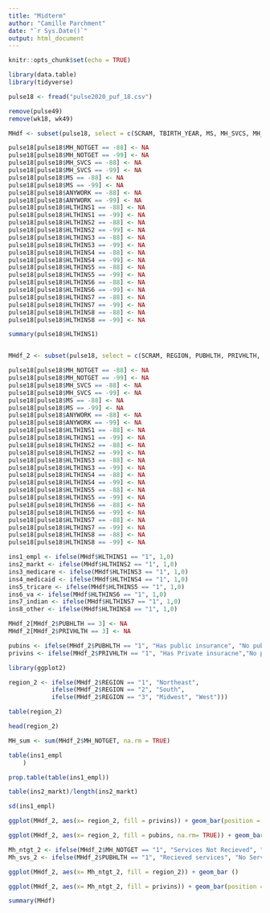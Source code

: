 ```yaml
---
title: "Midterm"
author: "Camille Parchment"
date: "`r Sys.Date()`"
output: html_document
---
```


```r
knitr::opts_chunk$set(echo = TRUE)
```

```r
library(data.table)
library(tidyverse)
```

```r
pulse18 <- fread("pulse2020_puf_18.csv")

```

```r
remove(pulse49)
remove(wk18, wk49)
```
```r
MHdf <- subset(pulse18, select = c(SCRAM, TBIRTH_YEAR, MS, MH_SVCS, MH_NOTGET, EGENDER, ANYWORK, HLTHINS1, HLTHINS2, HLTHINS3, HLTHINS4, HLTHINS5, HLTHINS6, HLTHINS7, HLTHINS8))
```

```r
pulse18[pulse18$MH_NOTGET == -88] <- NA
pulse18[pulse18$MH_NOTGET == -99] <- NA
pulse18[pulse18$MH_SVCS == -88] <- NA
pulse18[pulse18$MH_SVCS == -99] <- NA
pulse18[pulse18$MS == -88] <- NA
pulse18[pulse18$MS == -99] <- NA
pulse18[pulse18$ANYWORK == -88] <- NA
pulse18[pulse18$ANYWORK == -99] <- NA
pulse18[pulse18$HLTHINS1 == -88] <- NA
pulse18[pulse18$HLTHINS1 == -99] <- NA
pulse18[pulse18$HLTHINS2 == -88] <- NA
pulse18[pulse18$HLTHINS2 == -99] <- NA
pulse18[pulse18$HLTHINS3 == -88] <- NA
pulse18[pulse18$HLTHINS3 == -99] <- NA
pulse18[pulse18$HLTHINS4 == -88] <- NA
pulse18[pulse18$HLTHINS4 == -99] <- NA
pulse18[pulse18$HLTHINS5 == -88] <- NA
pulse18[pulse18$HLTHINS5 == -99] <- NA
pulse18[pulse18$HLTHINS6 == -88] <- NA
pulse18[pulse18$HLTHINS6 == -99] <- NA
pulse18[pulse18$HLTHINS7 == -88] <- NA
pulse18[pulse18$HLTHINS7 == -99] <- NA
pulse18[pulse18$HLTHINS8 == -88] <- NA
pulse18[pulse18$HLTHINS8 == -99] <- NA
```
```r
summary(pulse18$HLTHINS1)
```

```r

```

```r
MHdf_2 <- subset(pulse18, select = c(SCRAM, REGION, PUBHLTH, PRIVHLTH, EST_ST, TBIRTH_YEAR, MS, MH_SVCS, MH_NOTGET, EGENDER, ANYWORK, HLTHINS1, HLTHINS2, HLTHINS3, HLTHINS4, HLTHINS5, HLTHINS6, HLTHINS7, HLTHINS8 ))
```

```r
pulse18[pulse18$MH_NOTGET == -88] <- NA
pulse18[pulse18$MH_NOTGET == -99] <- NA
pulse18[pulse18$MH_SVCS == -88] <- NA
pulse18[pulse18$MH_SVCS == -99] <- NA
pulse18[pulse18$MS == -88] <- NA
pulse18[pulse18$MS == -99] <- NA
pulse18[pulse18$ANYWORK == -88] <- NA
pulse18[pulse18$ANYWORK == -99] <- NA
pulse18[pulse18$HLTHINS1 == -88] <- NA
pulse18[pulse18$HLTHINS1 == -99] <- NA
pulse18[pulse18$HLTHINS2 == -88] <- NA
pulse18[pulse18$HLTHINS2 == -99] <- NA
pulse18[pulse18$HLTHINS3 == -88] <- NA
pulse18[pulse18$HLTHINS3 == -99] <- NA
pulse18[pulse18$HLTHINS4 == -88] <- NA
pulse18[pulse18$HLTHINS4 == -99] <- NA
pulse18[pulse18$HLTHINS5 == -88] <- NA
pulse18[pulse18$HLTHINS5 == -99] <- NA
pulse18[pulse18$HLTHINS6 == -88] <- NA
pulse18[pulse18$HLTHINS6 == -99] <- NA
pulse18[pulse18$HLTHINS7 == -88] <- NA
pulse18[pulse18$HLTHINS7 == -99] <- NA
pulse18[pulse18$HLTHINS8 == -88] <- NA
pulse18[pulse18$HLTHINS8 == -99] <- NA
```
```r
ins1_empl <- ifelse(MHdf$HLTHINS1 == "1", 1,0)
ins2_markt <- ifelse(MHdf$HLTHINS2 == "1", 1,0)
ins3_medicare <- ifelse(MHdf$HLTHINS3 == "1", 1,0)
ins4_medicaid <- ifelse(MHdf$HLTHINS4 == "1", 1,0)
ins5_tricare <- ifelse(MHdf$HLTHINS5 == "1", 1,0)
ins6_va <- ifelse(MHdf$HLTHINS6 == "1", 1,0)
ins7_indian <- ifelse(MHdf$HLTHINS7 == "1", 1,0)
ins8_other <- ifelse(MHdf$HLTHINS8 == "1", 1,0)

```

```r
MHdf_2[MHdf_2$PUBHLTH == 3] <- NA
MHdf_2[MHdf_2$PRIVHLTH == 3] <- NA
```
```r
pubins <- ifelse(MHdf_2$PUBHLTH == "1", "Has public insurance", "No public insurance")
privins <- ifelse(MHdf_2$PRIVHLTH == "1", "Has Private insuracne","No private insurance")
```

```r
library(ggplot2)
```
```r
region_2 <- ifelse(MHdf_2$REGION == "1", "Northeast",
            ifelse(MHdf_2$REGION == "2", "South",
            ifelse(MHdf_2$REGION == "3", "Midwest", "West")))
```
```r
table(region_2)
```
```r
head(region_2)
```


```r
MH_sum <- sum(MHdf_2$MH_NOTGET, na.rm = TRUE)
```

```r
table(ins1_empl
    )
```

```r
prop.table(table(ins1_empl))
```
```r
table(ins2_markt)/length(ins2_markt)
```
```r
sd(ins1_empl)
```

```r
ggplot(MHdf_2, aes(x= region_2, fill = privins)) + geom_bar(position = position_dodge())

ggplot(MHdf_2, aes(x= region_2, fill = pubins, na.rm= TRUE)) + geom_bar(position = position_dodge())
```

```r
Mh_ntgt_2 <- ifelse(MHdf_2$MH_NOTGET == "1", "Services Not Recieved", "Services Recieved")
Mh_svs_2 <- ifelse(MHdf_2$PUBHLTH == "1", "Recieved services", "No Services")

```

```r
ggplot(MHdf_2, aes(x= Mh_ntgt_2, fill = region_2)) + geom_bar () 
```
```r
ggplot(MHdf_2, aes(x= Mh_ntgt_2, fill = privins)) + geom_bar(position = position_dodge())
```
```r
summary(MHdf)
```

